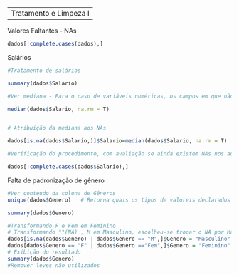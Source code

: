 -------------
Tratamento e Limpeza I
----------------------

Valores Faltantes - NAs

```r

dados[!complete.cases(dados),]

```

Salários


```r

#Tratamento de salários

summary(dados$Salario)

#Ver mediana - Para o caso de variáveis numéricas, os campos em que não estão disponíveis os salários podem ser substituidos pela mediana

median(dados$Salario, na.rm = T)


# Atribuição da mediana aos NAs

dados[is.na(dados$Salario,)]$Salario=median(dados$Salario, na.rm = T)

#Verificação do procedimento, com avaliação se ainda existem NAs nos addos

dados[!complete.cases(dados$Salario),]
```

Falta de padronização de gênero

```r
#Ver conteudo da coluna de Gêneros
unique(dados$Genero)   # Retorna quais os tipos de valoreis declarados

summary(dados$Genero)

#Transformando F e Fem em Feminino
# Transformando ""(NA) , M em Masculino, escolheu-se trocar o NA por Masculino pois é a moda da variável categórica. Como é o valor que mais aparece, ele que entra na substituição
dados[is.na(dados$Genero) | dados$Genero == "M",]$Genero = "Masculino"
dados[dados$Genero == "F" | dados$Genero =="Fem",]$Genero = "Feminino"
# Exibição do resultado
summary(dados$Genero)
#Remover leves não utilizados
```



